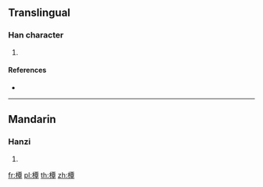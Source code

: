 ==Translingual==

===Han character===
{{Han char|rn=75|rad=木|as=12|sn=16|four=41946|canj=DMWJ}}

# {{defn|Han|sort=木12}}

====References====
* {{Han ref|kx=0554.050|dkj=15558|dj=0942.170|hdz=21289.070|uh=6A5D|ud=27229|bh=E9C5|bd=59845}}

----

==Mandarin==

===Hanzi===
{{cmn-hanzi|pin=[[tān]] ([[tan1]])|wg=t'an<sup>1</sup>}}

# {{defn|lang=cmn|sort=木12}}

[[fr:橝]]
[[pl:橝]]
[[th:橝]]
[[zh:橝]]